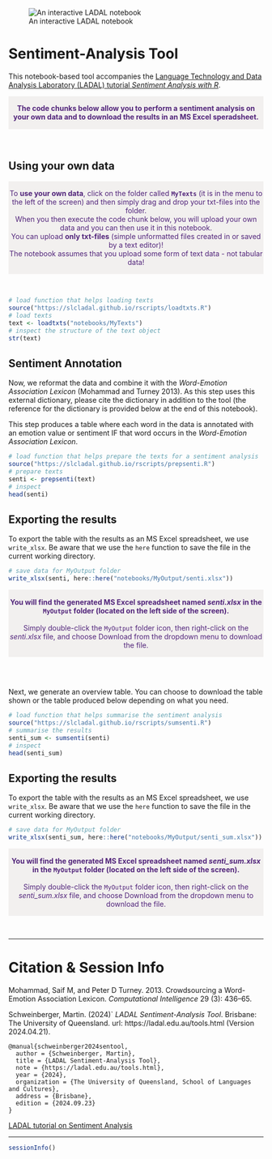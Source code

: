 
![An interactive LADAL notebook](https://slcladal.github.io/images/uq1.jpg)

# Sentiment-Analysis Tool

This notebook-based tool accompanies the [Language Technology and Data Analysis Laboratory (LADAL) tutorial *Sentiment Analysis with R*](https://ladal.edu.au/sentiment.html). 

<div class="warning" style='padding:0.1em; background-color: rgba(215,209,204,.3); color:#51247a'>
<span>
<p style='margin-top:1em; text-align:center'>
<b>The code chunks below allow you to perform a sentiment analysis on your own data and to download the results in an MS Excel speradsheet. </b> 
<br>
</p>
</span>
</div>

<br>




## Using your own data

<div class="warning" style='padding:0.1em; background-color: rgba(215,209,204,.3); color:#51247a'>
<span>
<p style='margin-top:1em; text-align:center'>
To <b>use your own data</b>, click on the folder called <b>`MyTexts`</b> (it is in the menu to the left of the screen) and then simply drag and drop your txt-files into the folder. <br>When you then execute the code chunk below, you will upload your own data and you can then use it in this notebook.<br>You can upload <b>only txt-files</b> (simple unformatted files created in or saved by a text editor)! <br>The notebook assumes that you upload some form of text data - not tabular data! 
<br>
</p>
<p style='margin-left:1em;'>
</p></span>
</div>

<br>


```r
# load function that helps loading texts
source("https://slcladal.github.io/rscripts/loadtxts.R")
# load texts
text <- loadtxts("notebooks/MyTexts")
# inspect the structure of the text object
str(text)
```

## Sentiment Annotation

Now, we reformat the data and combine it with the *Word-Emotion Association Lexicon* (Mohammad and Turney 2013). As this step uses this external dictionary, please cite the dictionary in addition to the tool (the reference for the dictionary is provided below at the end of this notebook).

This step produces a table where each word in the data is annotated with an emotion value or sentiment IF that word occurs in the *Word-Emotion Association Lexicon*. 

```r
# load function that helps prepare the texts for a sentiment analysis
source("https://slcladal.github.io/rscripts/prepsenti.R")
# prepare texts
senti <- prepsenti(text)
# inspect
head(senti)
```


## Exporting the results

To export the table with the results as an MS Excel spreadsheet, we use `write_xlsx`. Be aware that we use the `here` function to  save the file in the current working directory.

```r
# save data for MyOutput folder
write_xlsx(senti, here::here("notebooks/MyOutput/senti.xlsx"))
```

<div class="warning" style='padding:0.1em; background-color: rgba(215,209,204,.3); color:#51247a'>
<span>
<p style='margin-top:1em; text-align:center'>
<b>You will find the generated MS Excel spreadsheet named *senti.xlsx* in the `MyOutput` folder (located on the left side of the screen).</b> <br><br>Simply double-click the `MyOutput` folder icon, then right-click on the *senti.xlsx* file, and choose Download from the dropdown menu to download the file. <br>
</p>
<p style='margin-left:1em;'>
</p></span>
</div>

<br>

## 


Next, we generate an overview table. You can choose to download the table shown or the table produced below depending on what you need.

```r
# load function that helps summarise the sentiment analysis
source("https://slcladal.github.io/rscripts/sumsenti.R")
# summarise the results
senti_sum <- sumsenti(senti)
# inspect
head(senti_sum)
```



## Exporting the results

To export the table with the results as an MS Excel spreadsheet, we use `write_xlsx`. Be aware that we use the `here` function to  save the file in the current working directory.

```r
# save data for MyOutput folder
write_xlsx(senti_sum, here::here("notebooks/MyOutput/senti_sum.xlsx"))
```

<div class="warning" style='padding:0.1em; background-color: rgba(215,209,204,.3); color:#51247a'>
<span>
<p style='margin-top:1em; text-align:center'>
<b>You will find the generated MS Excel spreadsheet named *senti_sum.xlsx* in the `MyOutput` folder (located on the left side of the screen).</b> <br><br>Simply double-click the `MyOutput` folder icon, then right-click on the *senti_sum.xlsx* file, and choose Download from the dropdown menu to download the file. <br>
</p>
<p style='margin-left:1em;'>
</p></span>
</div>

<br>



***

# Citation & Session Info 

Mohammad, Saif M, and Peter D Turney. 2013. Crowdsourcing a Word-Emotion Association Lexicon. *Computational Intelligence* 29 (3): 436–65. 

Schweinberger, Martin. (2024)` *LADAL Sentiment-Analysis Tool*. Brisbane: The University of Queensland. url: https://ladal.edu.au/tools.html (Version 2024.04.21).

```
@manual{schweinberger2024sentool,
  author = {Schweinberger, Martin},
  title = {LADAL Sentiment-Analysis Tool},
  note = {https://ladal.edu.au/tools.html},
  year = {2024},
  organization = {The University of Queensland, School of Languages and Cultures},
  address = {Brisbane},
  edition = {2024.09.23}
}
```

[LADAL tutorial on Sentiment Analysis](https://ladal.edu.au/sentiment.html)

***

```r
sessionInfo()
```


